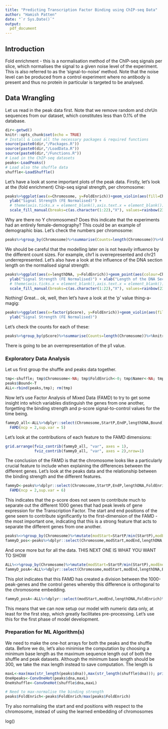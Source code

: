 ```yaml
---
title: "Predicting Transcription Factor Binding using ChIP-seq Data"
author: "Hamish Patten"
date: "`r Sys.Date()`"
output: 
  pdf_document
---
```


## Introduction

Fold enrichment - this is a normalisation method of the ChIP-seq signals per slice, which normalises the signal to a given noise level of the experiment. This is also referred to as the 'signal-to-noise' method. Note that the noise level can be produced from a control experiment where no antibody is present and thus no protein in particular is targeted to be analysed.

## Data Wrangling
 Let us read in the peak data first. Note that we remove random and chrUn sequences from our dataset, which constitutes less than 0.1% of the database.
```r
dir<-getwd()
knitr::opts_chunk$set(echo = TRUE)
# Install & Load all the necessary packages & required functions
source(paste0(dir,"/Packages.R"))
source(paste0(dir,"/LoadData.R"))
source(paste0(dir,"/Functions.R"))
# Load in the ChIP-seq datasets
peaks<-LoadPeaks()
# Load also the shuffle data
shuffle<-LoadShuffle()
```

Let's have a look at some important plots of the peak data. Firstly, let's look at the (fold enrichment) Chip-seq signal strength, per chromosome:

```r
peaks%>%ggplot(aes(x=Chromosome, y=FoldEnrich))+geom_violin(aes(fill=Chromosome)) +
  ylab("Signal Strength (FE Normalised)") + 
  # theme(axis.ticks.x = element_blank(),axis.text.x = element_blank()) + 
  scale_fill_manual(breaks=c(as.character(1:22),"X"), values=rainbow(23))
```
Why are there no Y chromosomes? Does this indicate that the experiments had an entirely female-demography? This could be an example of demographic bias. Let's check the numbers per chromosome:
```r
peaks%>%group_by(Chromosome)%>%summarise(Counts=length(Chromosome))%>%knitr::kable()
```

We should be careful that the modelling later on is not heavily influence by the different count sizes. For example, chr1 is overrepresented and chr21 underrepresented. Let's also have a look at the influence of the DNA section length on the normalised signal strength:

```r
peaks%>%ggplot(aes(x=lengthDNA, y=FoldEnrich))+geom_point(aes(colour=Chromosome)) +
  ylab("Signal Strength (FE Normalised)") + xlab("Length of the DNA Section") +
  # theme(axis.ticks.x = element_blank(),axis.text.x = element_blank()) + 
  scale_fill_manual(breaks=c(as.character(1:22),"X"), values=rainbow(23))
```
Nothing! Great... ok, well, then let's have a look at the 'p' value thing-a-magig:
```r
peaks%>%ggplot(aes(x=factor(pScore), y=FoldEnrich))+geom_violin(aes(fill=factor(pScore))) +
  ylab("Signal Strength (FE Normalised)")
```
Let's check the counts for each of these:
```r
peaks%>%group_by(pScore)%>%summarise(Counts=length(Chromosome))%>%knitr::kable()
```

There is going to be an overrepresentation of the p1 value.

### Exploratory Data Analysis
Let us first group the shuffle and peaks data together.

```r
tmp<-shuffle; tmp$Chromosome<-NA; tmp$FoldEnrich<-0; tmp$Namer<-NA; tmp$pScore<-0; tmp$Bound<-F
peaks$Bound<-T
ALL<-rbind(peaks,tmp); rm(tmp)
```
Now let's use Factor Analysis of Mixed Data (FAMD) to try to get some insight into which variables distinguish the genes from one another, forgetting the binding strength and p-score signal-to-control values for the time being.

```r
fammyD_all<-ALL%>%dplyr::select(Chromosome,StartP,EndP,lengthDNA,Bound)%>%
  FAMD(ncp = 2,sup.var = 5)
```
Let's look at the contributions of each feature to the FAMD dimensions:
```r
grid.arrange(fviz_contrib(fammyD_all, "var", axes = 1),
             fviz_contrib(fammyD_all, "var", axes = 2),nrow=1)
```
The conclusion of the FAMD is that the chromosome looks like a particularly crucial feature to include when explaining the differences between the different genes. Let's look at the peaks data and the relationship between the binding strength and the different features.

```r
fammyD<-peaks%>%dplyr::select(Chromosome,StartP,EndP,lengthDNA,FoldEnrich,pScore)%>%
  FAMD(ncp = 2,sup.var = 6)
```
This indicates that the p-score does not seem to contribute much to separate out the different 1000 genes that had peak levels of gene expression for the Transcription Factor. The start and end positions of the gene seem to contribute significantly to the first-dimension of the FAMD - the most important one, indicating that this is a strong feature that acts to separate the different genes from one another.

```r
peaks%<>%group_by(Chromosome)%>%mutate(modStart=StartP/min(StartP),modEnd=EndP/min(EndP))%>%ungroup()
fammyD_pos<-peaks%>%dplyr::select(Chromosome,modStart,modEnd,lengthDNA,FoldEnrich)%>%FAMD(ncp = 2)
```
And once more but for all the data. THIS NEXT ONE IS WHAT YOU WANT TO SHOW
```r
ALL%<>%group_by(Chromosome)%>%mutate(modStart=StartP/min(StartP),modEnd=EndP/min(EndP))%>%ungroup()
fammyD_posA<-ALL%>%dplyr::select(Chromosome,modStart,modEnd,lengthDNA,Bound)%>%FAMD(ncp = 2,sup.var = 5)
```
This plot indicates that this FAMD has created a division between the 1000-peak-genes and the control genes whereby this difference is orthogonal to the chromosome embedding. 
```r
fammyD_posA<-ALL%>%dplyr::select(modStart,modEnd,lengthDNA,FoldEnrich)%>%PCA(ncp = 2)
```


This means that we can now setup our model with numeric data only, at least for the first step, which greatly facilitates pre-processing. Let's use this for the first phase of model development.

### Preparation for ML Algorithm(s)

We need to make the one-hot arrays for both the peaks and the shuffle data. Before we do, let's also minimise the computation by choosing a minimum base length as the maximum sequence length out of both the shuffle and peak datasets. Although the minimum base length should be 300, we take the max length instead to save computation. The length is
```r
maxL<-max(max(str_length(peaks$dna)),max(str_length(shuffle$dna))); print(maxL)
OneHpeaks<-ConvOneHot(peaks$dna,maxL)
OneHshuffle<-ConvOneHot(shuffle$dna,maxL)
```






```r
# Need to max-normalise the binding strength
peaks$FoldEnrich<-peaks$FoldEnrich/max(peaks$FoldEnrich)
```

Try also normalising the start and end positions with respect to the chromosome, instead of using the learned embedding of chromosomes








log()











